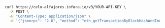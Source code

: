 
<Tabs>
  <TabItem value="cURL">

```bash
curl https://celo-alfajores.infura.io/v3/YOUR-API-KEY \
  -X POST \
  -H "Content-Type: application/json" \
  -d '{"jsonrpc": "2.0", "method": "eth_getTransactionByBlockHashAndIndex", "params": ["0xb3b20624f8f0f86eb50dd04688409e5cea4bd02d700bf6e79e9384d47d6a5a35", "0x0"], "id": 1}'
```

  </TabItem>
</Tabs>

